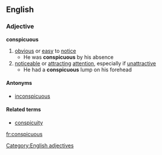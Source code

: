 ==English==
===Adjective===
'''conspicuous'''

#[[obvious]] or [[easy]] to [[notice]]
#* He was '''conspicuous''' by his absence
#[[noticeable]] or [[attracting]] [[attention]], especially if [[unattractive]]
#* He had a '''conspicuous''' lump on his forehead

====Antonyms====
*[[inconspicuous]]

====Related terms====
*[[conspicuity]]

[[Category:English adjectives]]
[[fr:conspicuous]]